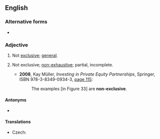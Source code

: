 {{also|nonexclusive}}
==English==

===Alternative forms===
* {{l|en|nonexclusive}}

===Adjective===
{{en-adj|-}}

# Not [[exclusive]]; [[general]].
# {{lb|en|of a list of examples}} Not exclusive; [[non-exhaustive]]; partial, incomplete.
#* '''2008''', Kay Müller, ''Investing in Private Equity Partnerships'', Springer, ISBN 978-3-8349-0934-3, [http://books.google.com/books?id=JTFK7AWepyIC&pg=PA115&dq=non-exclusive page 115]:
#*: The examples [in Figure 33] are '''non-exclusive'''.

====Antonyms====
* {{l|en|exclusive}}

====Translations====
{{trans-top|Not exclusive; general}}
* Czech: {{t|cs|nevýhradní}}
{{trans-mid}}
{{trans-bottom}}